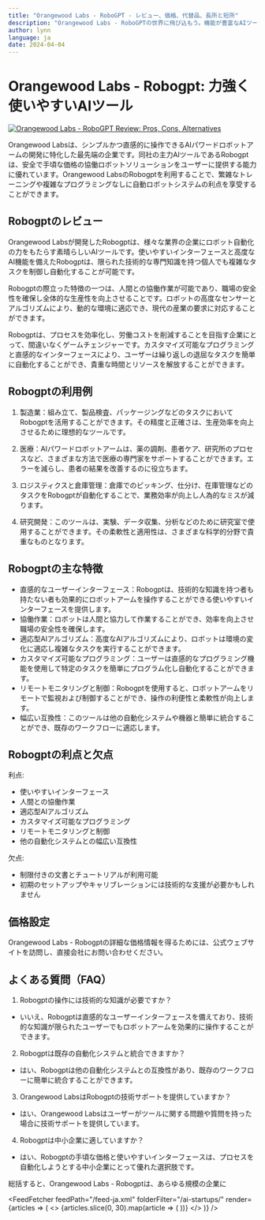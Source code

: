 ```yaml
---
title: "Orangewood Labs - RoboGPT - レビュー、価格、代替品、長所と短所"
description: "Orangewood Labs - RoboGPTの世界に飛び込もう。機能が豊富なAIツールです。その特徴、価格、そしてどのようにインパクトを与えているかを学びましょう。見逃さないでください！"
author: lynn
language: ja
date: 2024-04-04
---
```

        
# Orangewood Labs - Robogpt: 力強く使いやすいAIツール


<BlogHeader />


[![Orangewood Labs - RoboGPT Review: Pros, Cons, Alternatives](/ai-startups/orangewood-labs---robogpt.png)](https://www.orangewood.co/)



Orangewood Labsは、シンプルかつ直感的に操作できるAIパワードロボットアームの開発に特化した最先端の企業です。同社の主力AIツールであるRobogptは、安全で手頃な価格の協働ロボットソリューションをユーザーに提供する能力に優れています。Orangewood LabsのRobogptを利用することで、繁雑なトレーニングや複雑なプログラミングなしに自動ロボットシステムの利点を享受することができます。

## Robogptのレビュー

Orangewood Labsが開発したRobogptは、様々な業界の企業にロボット自動化の力をもたらす素晴らしいAIツールです。使いやすいインターフェースと高度なAI機能を備えたRobogptは、限られた技術的な専門知識を持つ個人でも複雑なタスクを制御し自動化することが可能です。

Robogptの際立った特徴の一つは、人間との協働作業が可能であり、職場の安全性を確保し全体的な生産性を向上させることです。ロボットの高度なセンサーとアルゴリズムにより、動的な環境に適応でき、現代の産業の要求に対応することができます。

Robogptは、プロセスを効率化し、労働コストを削減することを目指す企業にとって、間違いなくゲームチェンジャーです。カスタマイズ可能なプログラミングと直感的なインターフェースにより、ユーザーは繰り返しの退屈なタスクを簡単に自動化することができ、貴重な時間とリソースを解放することができます。

## Robogptの利用例

1. 製造業：組み立て、製品検査、パッケージングなどのタスクにおいてRobogptを活用することができます。その精度と正確さは、生産効率を向上させるために理想的なツールです。

2. 医療：AIパワードロボットアームは、薬の調剤、患者ケア、研究所のプロセスなど、さまざまな方法で医療の専門家をサポートすることができます。エラーを減らし、患者の結果を改善するのに役立ちます。

3. ロジスティクスと倉庫管理：倉庫でのピッキング、仕分け、在庫管理などのタスクをRobogptが自動化することで、業務効率が向上し人為的なミスが減ります。

4. 研究開発：このツールは、実験、データ収集、分析などのために研究室で使用することができます。その柔軟性と適用性は、さまざまな科学的分野で貴重なものとなります。

## Robogptの主な特徴

- 直感的なユーザーインターフェース：Robogptは、技術的な知識を持つ者も持たない者も効果的にロボットアームを操作することができる使いやすいインターフェースを提供します。
- 協働作業：ロボットは人間と協力して作業することができ、効率を向上させ職場の安全性を確保します。
- 適応型AIアルゴリズム：高度なAIアルゴリズムにより、ロボットは環境の変化に適応し複雑なタスクを実行することができます。
- カスタマイズ可能なプログラミング：ユーザーは直感的なプログラミング機能を使用して特定のタスクを簡単にプログラム化し自動化することができます。
- リモートモニタリングと制御：Robogptを使用すると、ロボットアームをリモートで監視および制御することができ、操作の利便性と柔軟性が向上します。
- 幅広い互換性：このツールは他の自動化システムや機器と簡単に統合することができ、既存のワークフローに適応します。

## Robogptの利点と欠点

利点:
- 使いやすいインターフェース
- 人間との協働作業
- 適応型AIアルゴリズム
- カスタマイズ可能なプログラミング
- リモートモニタリングと制御
- 他の自動化システムとの幅広い互換性

欠点:
- 制限付きの文書とチュートリアルが利用可能
- 初期のセットアップやキャリブレーションには技術的な支援が必要かもしれません

## 価格設定

Orangewood Labs - Robogptの詳細な価格情報を得るためには、公式ウェブサイトを訪問し、直接会社にお問い合わせください。

## よくある質問（FAQ）

1. Robogptの操作には技術的な知識が必要ですか？
- いいえ、Robogptは直感的なユーザーインターフェースを備えており、技術的な知識が限られたユーザーでもロボットアームを効果的に操作することができます。

2. Robogptは既存の自動化システムと統合できますか？
- はい、Robogptは他の自動化システムとの互換性があり、既存のワークフローに簡単に統合することができます。

3. Orangewood LabsはRobogptの技術サポートを提供していますか？
- はい、Orangewood Labsはユーザーがツールに関する問題や質問を持った場合に技術サポートを提供しています。

4. Robogptは中小企業に適していますか？
- はい、Robogptの手頃な価格と使いやすいインターフェースは、プロセスを自動化しようとする中小企業にとって優れた選択肢です。

総括すると、Orangewood Labs - Robogptは、あらゆる規模の企業に


<AdComponent />


<FeedFetcher feedPath="/feed-ja.xml" folderFilter="/ai-startups/" render={articles => (
    <>
        <Cards>
            {articles.slice(0, 30).map(article => (
                <Card key={article.link} title={article.title} href={article.link} />
            ))}
        </Cards>
    </>
)} />

